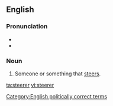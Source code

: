 ==English==

===Pronunciation===
* {{IPA|/ˈstɪəɹə(ɹ)/}}
* {{rhymes|ɪəɹə(ɹ)}}

===Noun===
{{en-noun}}

# Someone or something that [[steers]].

[[Category:English politically correct terms]]

[[ta:steerer]]
[[vi:steerer]]